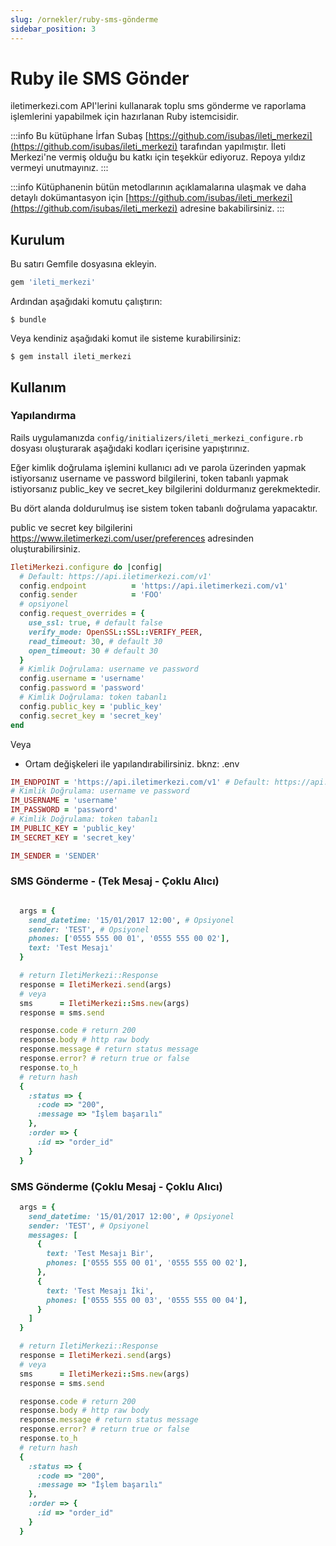 ```yaml
---
slug: /ornekler/ruby-sms-gönderme
sidebar_position: 3
---
```


# Ruby ile SMS Gönder
iletimerkezi.com API'lerini kullanarak toplu sms gönderme ve raporlama
işlemlerini yapabilmek için hazırlanan Ruby istemcisidir.

:::info
Bu kütüphane İrfan Subaş [https://github.com/isubas/ileti_merkezi](https://github.com/isubas/ileti_merkezi) tarafından yapılmıştır. İleti Merkezi'ne vermiş olduğu bu katkı için
teşekkür ediyoruz. Repoya yıldız vermeyi unutmayınız.
:::

:::info
Kütüphanenin bütün metodlarının açıklamalarına ulaşmak ve daha detaylı dokümantasyon için [https://github.com/isubas/ileti_merkezi](https://github.com/isubas/ileti_merkezi) adresine bakabilirsiniz.
:::

## Kurulum

Bu satırı Gemfile dosyasına ekleyin.

```ruby
gem 'ileti_merkezi'
```

Ardından aşağıdaki komutu çalıştırın:

    $ bundle

Veya kendiniz aşağıdaki komut ile sisteme kurabilirsiniz:

    $ gem install ileti_merkezi

## Kullanım

### Yapılandırma

Rails uygulamanızda `config/initializers/ileti_merkezi_configure.rb` dosyası oluşturarak
aşağıdaki kodları içerisine yapıştırınız.

Eğer kimlik doğrulama işlemini kullanıcı adı ve parola üzerinden yapmak istiyorsanız username ve password bilgilerini,
token tabanlı yapmak istiyorsanız public_key ve secret_key bilgilerini doldurmanız gerekmektedir.

Bu dört alanda doldurulmuş ise sistem token tabanlı doğrulama yapacaktır.

public ve secret key bilgilerini https://www.iletimerkezi.com/user/preferences adresinden oluşturabilirsiniz.

```ruby
IletiMerkezi.configure do |config|
  # Default: https://api.iletimerkezi.com/v1'
  config.endpoint          = 'https://api.iletimerkezi.com/v1'
  config.sender            = 'FOO'
  # opsiyonel
  config.request_overrides = {
    use_ssl: true, # default false
    verify_mode: OpenSSL::SSL::VERIFY_PEER,
    read_timeout: 30, # default 30
    open_timeout: 30 # default 30
  }
  # Kimlik Doğrulama: username ve password
  config.username = 'username'
  config.password = 'password'
  # Kimlik Doğrulama: token tabanlı
  config.public_key = 'public_key'
  config.secret_key = 'secret_key'
end
```

Veya

- Ortam değişkeleri ile yapılandırabilirsiniz. bknz: .env

```ruby
IM_ENDPOINT = 'https://api.iletimerkezi.com/v1' # Default: https://api.iletimerkezi.com/v1
# Kimlik Doğrulama: username ve password
IM_USERNAME = 'username'
IM_PASSWORD = 'password'
# Kimlik Doğrulama: token tabanlı
IM_PUBLIC_KEY = 'public_key'
IM_SECRET_KEY = 'secret_key'

IM_SENDER = 'SENDER'
```

### SMS Gönderme - (Tek Mesaj - Çoklu Alıcı)

```ruby

  args = {
    send_datetime: '15/01/2017 12:00', # Opsiyonel
    sender: 'TEST', # Opsiyonel
    phones: ['0555 555 00 01', '0555 555 00 02'],
    text: 'Test Mesajı'
  }

  # return IletiMerkezi::Response
  response = IletiMerkezi.send(args)
  # veya
  sms      = IletiMerkezi::Sms.new(args)
  response = sms.send

  response.code # return 200
  response.body # http raw body
  response.message # return status message
  response.error? # return true or false
  response.to_h
  # return hash
  {
    :status => {
      :code => "200",
      :message => "İşlem başarılı"
    },
    :order => {
      :id => "order_id"
    }
  }
```

### SMS Gönderme (Çoklu Mesaj - Çoklu Alıcı)

```ruby
  args = {
    send_datetime: '15/01/2017 12:00', # Opsiyonel
    sender: 'TEST', # Opsiyonel
    messages: [
      {
        text: 'Test Mesajı Bir',
        phones: ['0555 555 00 01', '0555 555 00 02'],
      },
      {
        text: 'Test Mesajı İki',
        phones: ['0555 555 00 03', '0555 555 00 04'],
      }
    ]
  }

  # return IletiMerkezi::Response
  response = IletiMerkezi.send(args)
  # veya
  sms      = IletiMerkezi::Sms.new(args)
  response = sms.send

  response.code # return 200
  response.body # http raw body
  response.message # return status message
  response.error? # return true or false
  response.to_h
  # return hash
  {
    :status => {
      :code => "200",
      :message => "İşlem başarılı"
    },
    :order => {
      :id => "order_id"
    }
  }
```